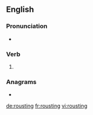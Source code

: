 ==English==

===Pronunciation===
* {{rhymes|aʊstɪŋ|lang=en}}

===Verb===
{{head|en|present participle}}

# {{present participle of|roust|lang=en|nocat=1}}

===Anagrams===
* {{l|en|routings}}

[[de:rousting]]
[[fr:rousting]]
[[vi:rousting]]
